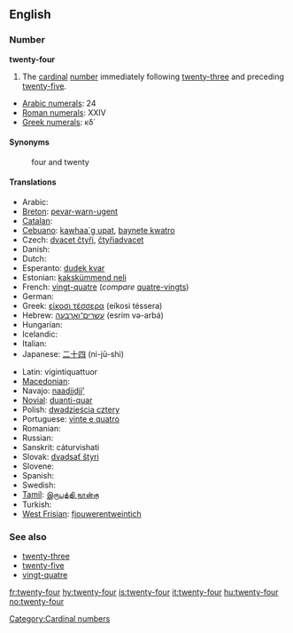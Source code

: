 ==English==

===Number===
'''twenty-four'''

# The [[cardinal]] [[number]] immediately following [[twenty-three]] and preceding [[twenty-five]].

* [[w:Arabic numerals|Arabic numerals]]: 24
* [[w:Roman numerals|Roman numerals]]: XXIV
* [[w:Greek numerals|Greek numerals]]: κδ΄

====Synonyms====
: four and twenty

====Translations====
{{trans-top|cardinal number}}
* Arabic: {{Arab|[[اربعة وعشرين]]}} {{unicode|(’arbáʕa w-ʕišrīn)}}
* [[Breton]]: [[pevar-warn-ugent]]
* [[Catalan]]: {{t+|ca|vint-i-quatre}}
* [[Cebuano]]: [[kawhaa`g upat]], [[baynete kwatro]]
* Czech: [[dvacet čtyři]], [[čtyřiadvacet]]
* Danish: {{t-|da|fireogtyve}}
* Dutch: {{t-|nl|vierentwintig}}
* Esperanto: [[dudek kvar]]
* Estonian: [[kakskümmend neli]]
* French: [[vingt-quatre]] {{m}} (''compare'' [[quatre-vingts]])
* German: {{t-|de|vierundzwanzig}}
* Greek: [[είκοσι τέσσερα]] (eíkosi téssera)
* Hebrew: [[עשרים־וארבעה]] (esrím və-arbá)
* Hungarian: {{t+|hu|huszonnégy}}
* Icelandic: {{t+|is|tuttugu og fjórir}}
* Italian: {{t+|it|ventiquattro}}
* Japanese: [[二十四]] (ni-jū-shi)
{{trans-mid}}
* Latin: vigintiquattuor
* [[Macedonian]]: {{t|mk|дваесет и четири|tr=dváeset i čétiri}}
* Navajo: [[naadįįdį́į́ʼ]]
* [[Novial]]: [[duanti-quar]]
* Polish: [[dwadzieścia cztery]]
* Portuguese: [[vinte e quatro]] {{m}}
* Romanian: {{t-|ro|douăzeci şi patru}}
* Russian: {{t-|ru|двадцать четыре|tr=dvádtsat’ četýre}}
* Sanskrit: cáturvi{{m}}shati
* Slovak: [[dvadsať štyri]]
* Slovene: {{t|sl|štiriindvajset}}
* Spanish: {{t+|es|veinticuatro}}
* Swedish: {{t-|sv|tjugofyra}}
* [[Tamil]]: [[இருபத்தி நான்கு]]
* Turkish: {{t-|tr|yirmi dört}}
* [[West Frisian]]: [[fjouwerentweintich]]
{{trans-bottom}}

===See also===
* [[twenty-three]]
* [[twenty-five]]
* [[vingt-quatre]]

[[Category:Cardinal numbers]]

[[fr:twenty-four]]
[[hy:twenty-four]]
[[is:twenty-four]]
[[it:twenty-four]]
[[hu:twenty-four]]
[[no:twenty-four]]